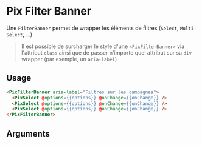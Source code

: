 
<Meta
  title='Form/Filter banner'
  component='PixFilterBanner'
  decorators={[centered]}
  argTypes={stories.argTypes}
/>

# Pix Filter Banner

Une `FilterBanner` permet de wrapper les éléments de filtres (`Select`, `Multi-Select`, ...).

> Il est possible de surcharger le style d'une `<PixFilterBanner>` via l'attribut `class` ainsi que de passer n'importe quel attribut sur sa `div` wrapper (par exemple, un `aria-label`)

<Canvas>
  <Story name="Filter banner" story={stories.filterBanner} height={80} />
</Canvas>

## Usage

```html
<PixFilterBanner aria-label="Filtres sur les campagnes">
  <PixSelect @options={{options}} @onChange={{onChange}} />
  <PixSelect @options={{options}} @onChange={{onChange}} />
  <PixSelect @options={{options}} @onChange={{onChange}} />
</PixFilterBanner>
```

## Arguments

<ArgsTable story="Filter banner" />
